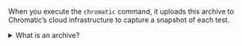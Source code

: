 When you execute the `chromatic` command, it uploads this archive to Chromatic’s cloud infrastructure to capture a snapshot of each test.

<details>
<summary>What is an archive?</summary>

An **archive** is a self-contained, re-renderable HTML “snapshot” of your UI captured during {props.type} tests. It contains all the assets and data required to re-render your app UI for Chromatic’s <a href={`/docs/${props.type.toLowerCase()}/test`}><b>Visual Tests</b></a> and [**UI Review**](/docs/review) features.

The archives generated during each test run can be accessed through the Chromatic web app and are fully inspectable, enabling you to troubleshoot changes and errors effectively.

</details>
